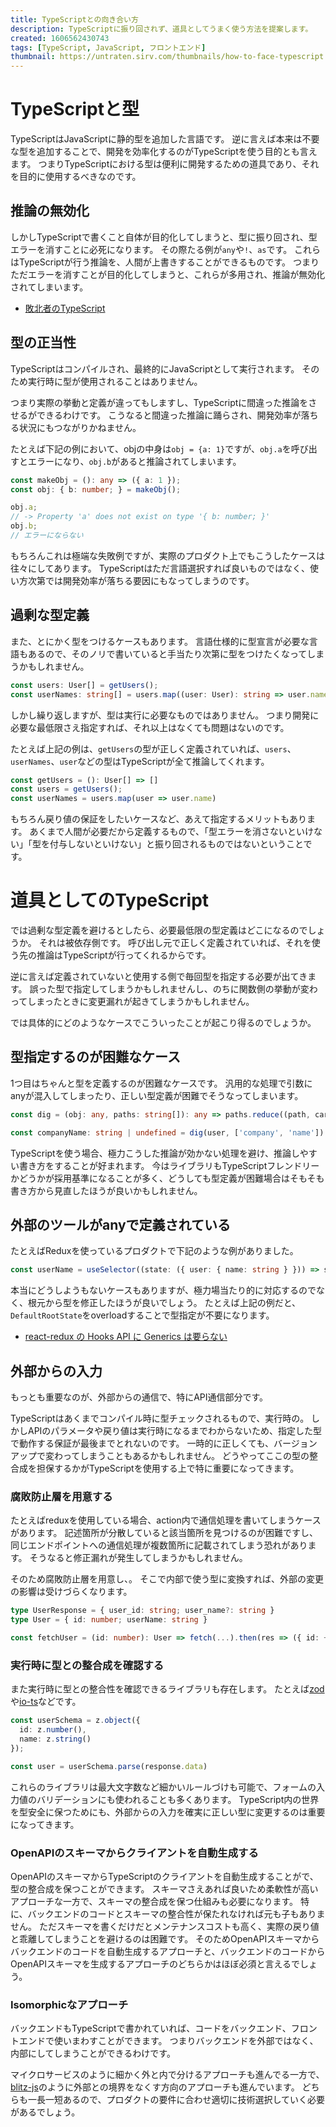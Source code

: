 ```yaml
---
title: TypeScriptとの向き合い方
description: TypeScriptに振り回されず、道具としてうまく使う方法を提案します。
created: 1606562430743
tags: [TypeScript, JavaScript, フロントエンド]
thumbnail: https://untraten.sirv.com/thumbnails/how-to-face-typescript.png
---
```


# TypeScriptと型

TypeScriptはJavaScriptに静的型を追加した言語です。
逆に言えば本来は不要な型を追加することで、開発を効率化するのがTypeScriptを使う目的とも言えます。
つまりTypeScriptにおける型は便利に開発するための道具であり、それを目的に使用するべきなのです。

## 推論の無効化

しかしTypeScriptで書くこと自体が目的化してしまうと、型に振り回され、型エラーを消すことに必死になります。
その際たる例が`any`や`!`、`as`です。
これらはTypeScriptが行う推論を、人間が上書きすることができるものです。
つまりただエラーを消すことが目的化してしまうと、これらが多用され、推論が無効化されてしまいます。

- [敗北者のTypeScript](https://qiita.com/uhyo/items/aae57ba0734e36ee846a)

## 型の正当性

TypeScriptはコンパイルされ、最終的にJavaScriptとして実行されます。
そのため実行時に型が使用されることはありません。

つまり実際の挙動と定義が違ってもしますし、TypeScriptに間違った推論をさせるができるわけです。
こうなると間違った推論に踊らされ、開発効率が落ちる状況にもつながりかねません。

たとえば下記の例において、objの中身は`obj = {a: 1}`ですが、`obj.a`を呼び出すとエラーになり、`obj.b`があると推論されてしまいます。

```ts
const makeObj = (): any => ({ a: 1 });
const obj: { b: number; } = makeObj();

obj.a;
// -> Property 'a' does not exist on type '{ b: number; }'
obj.b;
// エラーにならない
```

もちろんこれは極端な失敗例ですが、実際のプロダクト上でもこうしたケースは往々にしてあります。
TypeScriptはただ言語選択すれば良いものではなく、使い方次第では開発効率が落ちる要因にもなってしまうのです。

## 過剰な型定義

また、とにかく型をつけるケースもあります。
言語仕様的に型宣言が必要な言語もあるので、そのノリで書いていると手当たり次第に型をつけたくなってしまうかもしれません。

```ts
const users: User[] = getUsers();
const userNames: string[] = users.map((user: User): string => user.name)
```

しかし繰り返しますが、型は実行に必要なものではありません。
つまり開発に必要な最低限さえ指定すれば、それ以上はなくても問題はないのです。

たとえば上記の例は、`getUsers`の型が正しく定義されていれば、`users`、`userNames`、`user`などの型はTypeScriptが全て推論してくれます。

```ts
const getUsers = (): User[] => []
const users = getUsers();
const userNames = users.map(user => user.name)
```

もちろん戻り値の保証をしたいケースなど、あえて指定するメリットもあります。
あくまで人間が必要だから定義するもので、「型エラーを消さないといけない」「型を付与しないといけない」と振り回されるものではないということです。

# 道具としてのTypeScript

では過剰な型定義を避けるとしたら、必要最低限の型定義はどこになるのでしょうか。
それは被依存側です。
呼び出し元で正しく定義されていれば、それを使う先の推論はTypeScriptが行ってくれるからです。

逆に言えば定義されていないと使用する側で毎回型を指定する必要が出てきます。
誤った型で指定してしまうかもしれませんし、のちに関数側の挙動が変わってしまったときに変更漏れが起きてしまうかもしれません。

では具体的にどのようなケースでこういったことが起こり得るのでしょうか。

## 型指定するのが困難なケース

1つ目はちゃんと型を定義するのが困難なケースです。
汎用的な処理で引数にanyが混入してしまったり、正しい型定義が困難でそうなってしまいます。

```ts
const dig = (obj: any, paths: string[]): any => paths.reduce((path, carry) => carry[path], obj);

const companyName: string | undefined = dig(user, ['company', 'name'])
```

TypeScriptを使う場合、極力こうした推論が効かない処理を避け、推論しやすい書き方をすることが好まれます。
今はライブラリもTypeScriptフレンドリーかどうかが採用基準になることが多く、どうしても型定義が困難場合はそもそも書き方から見直したほうが良いかもしれません。

## 外部のツールがanyで定義されている

たとえばReduxを使っているプロダクトで下記のような例がありました。

```ts
const userName = useSelector((state: ({ user: { name: string } })) => state.user.name)
```

本当にどうしようもないケースもありますが、極力場当たり的に対応するのでなく、根元から型を修正したほうが良いでしょう。
たとえば上記の例だと、`DefaultRootState`をoverloadすることで型指定が不要になります。

- [react-redux の Hooks API に Generics は要らない](https://qiita.com/Takepepe/items/6addcb1b0facb8c6ff1f)

## 外部からの入力

もっとも重要なのが、外部からの通信で、特にAPI通信部分です。

TypeScriptはあくまでコンパイル時に型チェックされるもので、実行時の。
しかしAPIのパラメータや戻り値は実行時になるまでわからないため、指定した型で動作する保証が最後までとれないのです。
一時的に正しくても、バージョンアップで変わってしまうこともあるかもしれません。
どうやってここの型の整合成を担保するかがTypeScriptを使用する上で特に重要になってきます。

### 腐敗防止層を用意する

たとえばreduxを使用している場合、action内で通信処理を書いてしまうケースがあります。
記述箇所が分散していると該当箇所を見つけるのが困難ですし、同じエンドポイントへの通信処理が複数箇所に記載されてしまう恐れがあります。
そうなると修正漏れが発生してしまうかもしれません。

そのため腐敗防止層を用意し、。
そこで内部で使う型に変換すれば、外部の変更の影響は受けづらくなります。

```ts
type UserResponse = { user_id: string; user_name?: string }
type User = { id: number; userName: string }

const fetchUser = (id: number): User => fetch(...).then(res => ({ id: +res.user_id, userName: res.user_name || '' }))
```

### 実行時に型との整合成を確認する

また実行時に型との整合性を確認できるライブラリも存在します。
たとえば[zod](https://github.com/colinhacks/zod)や[io-ts](https://github.com/gcanti/io-ts)などです。

```ts
const userSchema = z.object({
  id: z.number(),
  name: z.string()
});

const user = userSchema.parse(response.data)
```

これらのライブラリは最大文字数など細かいルールづけも可能で、フォームの入力値のバリデーションにも使われることも多くあります。
TypeScript内の世界を型安全に保つためにも、外部からの入力を確実に正しい型に変更するのは重要になってきます。

### OpenAPIのスキーマからクライアントを自動生成する

OpenAPIのスキーマからTypeScriptのクライアントを自動生成することがで、型の整合成を保つことができます。
スキーマさえあれば良いため柔軟性が高いアプローチな一方で、スキーマの整合成を保つ仕組みも必要になります。
特に、バックエンドのコードとスキーマの整合性が保たれなければ元も子もありません。
ただスキーマを書くだけだとメンテナンスコストも高く、実際の戻り値と乖離してしまうことを避けるのは困難です。
そのためOpenAPIスキーマからバックエンドのコードを自動生成するアプローチと、バックエンドのコードからOpenAPIスキーマを生成するアプローチのどちらかはほぼ必須と言えるでしょう。

### Isomorphicなアプローチ

バックエンドもTypeScriptで書かれていれば、コードをバックエンド、フロントエンドで使いまわすことができます。
つまりバックエンドを外部ではなく、内部にしてしまうことができるわけです。

マイクロサービスのように細かく外と内で分けるアプローチも進んでる一方で、[blitz-js](https://github.com/blitz-js/blitz)のように外部との境界をなくす方向のアプローチも進んでいます。
どちらも一長一短あるので、プロダクトの要件に合わせ適切に技術選択していく必要があるでしょう。
